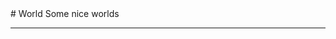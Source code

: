 
<BaseLayout title="Project">
  <BaseCard title="Project">
# World 
Some nice worlds

---

  </BaseCard>
  <ProjectCard
    title="lonely-stay with me-"
    image="https://img.picui.cn/free/2025/01/12/678365956a2ac.jpg"
    desc="クリア時間は約1時間です。一人または二人推奨です。ルート分岐があります。日本語のみ対応"
    url="https://vrchat.com/home/world/wrld_6bb80885-9077-4334-b8f5-9e19dd7e911e/info"
    badge="horror"
    target="_self"
  />
    <ProjectCard
    title="Static․"
    image="https://picture.gptkong.com/20250112/14220e71aa5237419fa2d91aa82569400c.jpg"
    desc="room "
    url="https://vrchat.com/home/world/wrld_3fb9b03a-1138-4a85-a917-5955489c3aec/info"
    badge="light"
    target="_self"
  />
     <ProjectCard
    title="Ever After"
    image="https://picture.gptkong.com/20250112/1410f9ffaf13934dfca0bc77e1b808d3b2.jpg"
    desc="一扇门 《Suzume》 "
    url="https://vrchat.com/home/world/wrld_5c9de902-a669-42bc-8527-a427dfe3ae0c/info"
    badge="anime"
    target="_self"
  />
  <ProjectCard
    title="神籬の霊峰-Sacred mountain of Shinto"
    image="https://picture.gptkong.com/20250111/2304cfb1cab41a4ffaa31cae509d3e8898.png"
    desc="山林之中的神寺"
    url="https://vrchat.com/home/world/wrld_9f62f548-de30-44a6-9cee-3920137f77cb/info"
    badge="japan"
    target="_self"
  />
  <ProjectCard
    title="小雨のあの日-A drizzly day"
    image="https://picture.gptkong.com/20250111/225318e97f3dde494baeaf85ceebc2a7e8.jpg"
    desc="已经基本废弃了的小巷，不如驻足一会儿，放松一下吧"
    url="https://vrchat.com/home/world/wrld_269fa2ee-33e6-4505-b44f-fd1b3e4b6262/info"
    badge="alley"
    target="_self"
  /> 
</BaseLayout>
